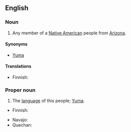 ==English==

===Noun===
{{en-noun}}
{{wikipedia}}

# Any member of a [[Native American]] people from [[Arizona]].

====Synonyms====
* [[Yuma]]

====Translations====
{{trans-top|person}}
* Finnish: {{t|fi|yuma}}
{{trans-mid}}
{{trans-bottom}}

===Proper noun===
{{en-proper noun}}

# The [[language]] of this people; [[Yuma]].

{{trans-top|language}}
* Finnish: {{t|fi|yuma}}
{{trans-mid}}
* Navajo: {{t|nv|Kééchan dineʼé bizaad}}
* Quechan: {{t|yum|Kwtsaan}}
{{trans-bottom}}